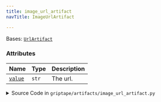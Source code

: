```yaml
---
title: image_url_artifact
navTitle: ImageUrlArtifact

---
```


<span id="griptape.artifacts.image_url_artifact.ImageUrlArtifact"></span>

Bases:
 [`UrlArtifact`](url_artifact.mdx#griptape.artifacts.url_artifact.UrlArtifact "UrlArtifact (griptape.artifacts.url_artifact.UrlArtifact)")

### Attributes

| Name                                                                                                                                                                                                                                           | Type  | Description   |
| ---------------------------------------------------------------------------------------------------------------------------------------------------------------------------------------------------------------------------------------------- | ----- | ------------- |
| <a href="./#griptape.artifacts.BaseArtifact.value" title="value = field()           class-attribute       instance-attribute    (griptape.artifacts.image_url_artifact.ImageUrlArtifact.value)"><code class="language-python">value</code></a> | `str` | The url.<br/> |

<details><summary>Source Code in <code>griptape&#47;artifacts&#47;image_url_artifact.py</code></summary>

```python
class ImageUrlArtifact(UrlArtifact):
    """Stores a url to an image.

    Attributes:
        value: The url.
    """
```

</details>
